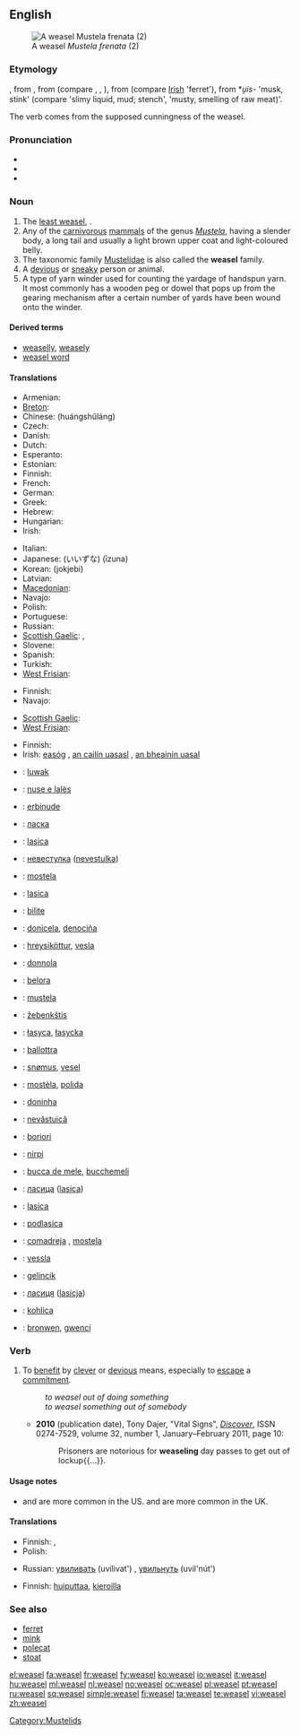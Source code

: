 {{wikipedia|dab=weasel (disambiguation)|weasel}}
==English==
[[Image:Mustela frenata.jpg|thumb|A weasel ''Mustela frenata'' (2)]]

===Etymology===
{{etyl|enm}} {{term|wesele}}, from {{etyl|ang|en}} {{term|weosule||lang=ang}}, from {{proto|Germanic|wisulōn}} (compare {{etyl|fy|-}} {{term|wezeling||lang=fy}}, {{etyl|nl|-}} {{term|wezel||lang=nl}}, {{etyl|de|-}} {{term|Wiesel||lang=de}}), from {{proto|Indo-European|u̯iselos}} (compare [[Irish]] {{term|fíal}} 'ferret'), from *''u̯is''- 'musk, stink' (compare {{etyl|la|-}} {{term|virus}} 'slimy liquid, mud; stench', {{etyl|sa|-}} {{term|विस्र|tr=visra|lang=sa}} 'musty, smelling of raw meat)'.

The verb comes from the supposed cunningness of the weasel.

===Pronunciation===
* {{IPA|/ˈwiːzəl/}}
* {{audio|en-us-weasel.ogg|Audio (US)}}
* {{rhymes|iːzəl}}

===Noun===
{{wikipedia}}
{{en-noun}}

# The [[least weasel]], {{spelink|Mustela nivalis}}.
# Any of the [[carnivorous]] [[mammal]]s of the genus ''[[Mustela]]'', having a slender body, a long tail and usually a light brown upper coat and light-coloured belly.
# The taxonomic family [[Mustelidae]] is also called the '''weasel''' family.
# A [[devious]] or [[sneaky]] person or animal.
# A type of yarn winder used for counting the yardage of handspun yarn. It most commonly has a wooden peg or dowel that pops up from the gearing mechanism after a certain number of yards have been wound onto the winder.

====Derived terms====
* [[weaselly]], [[weasely]]
* [[weasel word]]

====Translations====
{{trans-top|least weasel, ''Mustela nivalis''}}
* Armenian: {{t-|hy|աքիս|tr=ak'is}}
* [[Breton]]: {{t+|br|kaerell|xs=Breton}}
* Chinese: {{t+|cmn|黄鼠狼|sc=Hani}} (huángshǔláng)
* Czech: {{t-|cs|lasice|f}}
* Danish: {{t+|da|brud|c}}
* Dutch: {{t+|nl|wezel|f}}
* Esperanto: {{t+|eo|vizelo|xs=Esperanto}}
* Estonian: {{t+|et|nirk}}
* Finnish: {{t+|fi|lumikko}}
* French: {{t+|fr|belette|f}}
* German: {{t+|de|Wiesel|n}}
* Greek: {{t+|el|νυφίτσα|tr=nifítsa|f|sc=Grek}}
* Hebrew: {{t|he|סמור|sc=Hebr|tr=samur}}
* Hungarian: {{t+|hu|menyét}}
* Irish: {{t|ga|bláthnaid ghallda|f}}
{{trans-mid}}
* Italian: {{t+|it|donnola|f}}
* Japanese: {{t+|ja|飯綱}} (いいずな) (īzuna)
* Korean: {{t-|ko|족제비|sc=Hang}} (jokjebi)
* Latvian: {{t+|lv|zebiekste|f|xs=Latvian}}
* [[Macedonian]]: {{t-|mk|ласица|f|tr=lásica}}
* Navajo: {{tø|nv|dlǫ́ʼii}}
* Polish: {{t+|pl|łasica|f}}
* Portuguese: {{t|pt|doninha}}
* Russian: {{t+|ru|ласка|f|tr=láska}}
* [[Scottish Gaelic]]: {{t-|gd|neas|f|xs=Scottish Gaelic}}, {{t-|gd|neas bheag|f|xs=Scottish Gaelic}}
* Slovene: {{t+|sl|podlasica|f}}
* Spanish: {{t+|es|comadreja|f}}
* Turkish: {{t|tr|gelincik}}
* [[West Frisian]]: {{t+|fy|wezeling|c|xs=West Frisian}}
{{trans-bottom}}

{{trans-top|any mammal of the genus ''Mustela''}}
* Finnish: {{t+|fi|kärppä}}
* Navajo: {{tø|nv|dlǫ́ʼii}}
{{trans-mid}}
* [[Scottish Gaelic]]: {{t-|gd|neas|f|xs=Scottish Gaelic}}
* [[West Frisian]]: {{t-|fy|marter|c|xs=West Frisian}}
{{trans-bottom}}

{{trans-top|any mammal of the family ''Mustelidae''}}
* Finnish: {{t-|fi|näätäeläin}}
* Irish: [[easóg]] {{f}}, [[an cailín uasasl]] {{m}}, [[an bheainín uasal]] {{f}}
{{trans-mid}}
* {{ttbc|id}}: [[luwak]]
{{trans-bottom}}

{{checktrans-top}}
* {{ttbc|sq}}: [[nuse e lalës]]
* {{ttbc|eu}}: [[erbinude]]
* {{ttbc|be}}: [[ласка]]
* {{ttbc|bs}}: [[lasica]] {{f}}
* {{ttbc|bg}}: [[невестулка]] ([[nevestulka]])
* {{ttbc|ca}}: [[mostela]] {{f}}
* {{ttbc|hr}}: [[lasica]]
* {{ttbc|fur}}: [[bilite]]
* {{ttbc|gl}}: [[donicela]], [[denociña]]
* {{ttbc|is}}: [[hreysiköttur]], [[vesla]]
* {{ttbc|it}}: [[donnola]] {{f}}
{{trans-mid}}
* {{ttbc|lld}}: [[belora]]
* {{ttbc|la}}: [[mustela#Latin|mustela]]
* {{ttbc|lt}}: [[žebenkštis]]
* {{ttbc|dsb}}: [[łasyca]], [[łasycka]]
* {{ttbc|mt}}: [[ballottra]]
* {{ttbc|no}}: [[snømus]], [[vesel]]
* {{ttbc|oc}}: [[mostèla]], [[polida]]
* {{ttbc|pt}}: [[doninha]]
* {{ttbc|ro}}: [[nevăstuică]] {{f}}
* {{ttbc|rom}}: [[boriori]] {{f}}
* {{ttbc|Sami}}: [[nirpi]]
* {{ttbc|sc}}: [[bucca de mele]], [[bucchemeli]]
* {{ttbc|sr}}: [[ласица]] ([[lasica]])
* {{ttbc|sk}}: [[lasica]]
* {{ttbc|sl}}: [[podlasica]] {{f}}
* {{ttbc|es}}: [[comadreja]] {{f}}, [[mostela]] {{f}}
* {{ttbc|sv}}: [[vessla]]
* {{ttbc|tr}}: [[gelincik]]
* {{ttbc|uk}}: [[ласиця]] ([[lasicja]])
* {{ttbc|hsb}}: [[kohlica]]
* {{ttbc|cy}}: [[bronwen]], [[gwenci]]
{{trans-bottom}}

===Verb===
{{en-verb|weasels|'''[[weaseling]]''' or '''[[weaselling]]'''|'''[[weaseled]]''' or '''[[weaselled]]'''|'''[[weaseled]]''' or '''[[weaselled]]'''}}

# To [[benefit]] by [[clever]] or [[devious]] means, especially to [[escape]] a [[commitment]].
#: ''to weasel out of doing something''
#: ''to weasel something out of somebody''
#* '''2010''' (publication date), Tony Dajer, "Vital Signs", [[w:Discover (magazine)|''Discover'']], ISSN 0274-7529, volume 32, number 1, January–February 2011, page 10:
#*: Prisoners are notorious for '''weaseling''' day passes to get out of lockup{{...}}.

====Usage notes====
* {{term|weaseling|Weaseling}} and {{term|weaseled}} are more common in the US. {{term|weaselling|Weaselling}} and {{term|weaselled}} are more common in the UK.

====Translations====
{{trans-top|to weasel out of doing something}}
* Finnish: {{t-|fi|lusmuilla}}, {{t-|fi|kiemurrella}}
* Polish: {{t+|pl|wykręcić się}}
{{trans-mid}}
* Russian: [[увиливать]] (uvílivat') {{impf}}, [[увильнуть]] (uvil'nút') {{pf.}}
{{trans-bottom}}

{{trans-top|to weasel something out of somebody}}
* Finnish: [[huiputtaa]], [[kieroilla]]
{{trans-mid}}
{{trans-bottom}}

===See also===
* [[ferret]]
* [[mink]]
* [[polecat]]
* [[stoat]]

[[Category:Mustelids]]

[[el:weasel]]
[[fa:weasel]]
[[fr:weasel]]
[[fy:weasel]]
[[ko:weasel]]
[[io:weasel]]
[[it:weasel]]
[[hu:weasel]]
[[ml:weasel]]
[[nl:weasel]]
[[no:weasel]]
[[oc:weasel]]
[[pl:weasel]]
[[pt:weasel]]
[[ru:weasel]]
[[sq:weasel]]
[[simple:weasel]]
[[fi:weasel]]
[[ta:weasel]]
[[te:weasel]]
[[vi:weasel]]
[[zh:weasel]]